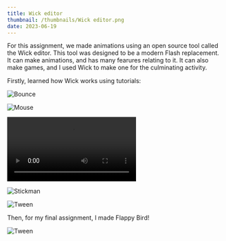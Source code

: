 ```yaml
---
title: Wick editor
thumbnail: /thumbnails/Wick editor.png
date: 2023-06-19
---
```


For this assignment, we made animations using an open source tool called
the Wick editor. This tool was designed to be a modern Flash replacement.
It can make animations, and has many fearures relating to it. It can also
make games, and I used Wick to make one for the culminating activity.

Firstly, learned how Wick works using tutorials:

![Bounce](/posts/wick-editor/Bounce.gif)

![Mouse](/posts/wick-editor/Mouse.png)

<video controls>
  <source src="/posts/wick-editor/Rock.mp4" />
</video>

![Stickman](/posts/wick-editor/Stickman.gif)

![Tween](/posts/wick-editor/Tween.gif)

Then, for my final assignment, I made Flappy Bird!

![Tween](/posts/wick-editor/Flappy-bird.png)

